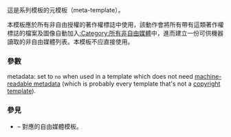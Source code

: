 <includeonly><!-- 在這裡加入模板的保護標識 --></includeonly><noinclude>{{template doc page viewed directly}}</noinclude>
<!-- 在本行下編輯模板說明 -->
{{high-use}}
這是{{tl|non-free media}}系列模板的元模板（meta-template）。

本模板應於所有非自由授權的著作權標誌中使用，該動作會將所有帶有這類著作權標誌的檔案及圖像自動加入[[:Category:所有非自由媒體]]中，進而建立一份可供機器讀取的非自由媒體列表。本模板不应直接使用。

=== 參數 ===
;metadata: set to <code>no</code> when used in a template which does not need [[commons:Commons:Machine-readable data|machine-readable metadata]] (which is probably every template that's not a [[:Category:Wikipedia non-free file copyright templates|copyright template]]).

=== 參見 ===
* {{tl|free media}} – 對應的自由媒體模板。

<includeonly>
<!-- 本行下加入模板的分類 -->
[[Category:合理使用檔案模板|{{PAGENAME}}]]
</includeonly>